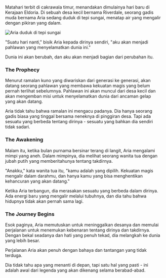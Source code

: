Matahari terbit di cakrawala timur, menandakan dimulainya hari baru di Kerajaan Eldoria. Di sebuah desa kecil bernama Riverdale, seorang gadis muda bernama Aria sedang duduk di tepi sungai, menatap air yang mengalir dengan pikiran yang dalam.

<Image 
  src="/images/chapter-1-scene.webp" 
  alt="Aria duduk di tepi sungai" 
  caption="Aria menatap cakrawala yang berubah"
/>

"Suatu hari nanti," bisik Aria kepada dirinya sendiri, "aku akan menjadi pahlawan yang menyelamatkan dunia ini."

<Quote author="Aria">
Dunia ini akan berubah, dan aku akan menjadi bagian dari perubahan itu.
</Quote>

### The Prophecy

Menurut ramalan kuno yang diwariskan dari generasi ke generasi, akan datang seorang pahlawan yang membawa kekuatan magis yang belum pernah terlihat sebelumnya. Pahlawan ini akan muncul dari desa kecil dan akan mengemban misi untuk menyelamatkan dunia dari ancaman gelap yang akan datang.

Aria tidak tahu bahwa ramalan ini mengacu padanya. Dia hanya seorang gadis biasa yang tinggal bersama neneknya di pinggiran desa. Tapi ada sesuatu yang berbeda tentang dirinya - sesuatu yang bahkan dia sendiri tidak sadari.

### The Awakening

Malam itu, ketika bulan purnama bersinar terang di langit, Aria mengalami mimpi yang aneh. Dalam mimpinya, dia melihat seorang wanita tua dengan jubah putih yang memberitahunya tentang takdirnya.

"Anakku," kata wanita tua itu, "kamu adalah yang dipilih. Kekuatan magis mengalir dalam darahmu, dan hanya kamu yang bisa menghentikan kehancuran yang akan datang."

Ketika Aria terbangun, dia merasakan sesuatu yang berbeda dalam dirinya. Ada energi baru yang mengalir melalui tubuhnya, dan dia tahu bahwa hidupnya tidak akan pernah sama lagi.

### The Journey Begins

Esok paginya, Aria memutuskan untuk meninggalkan desanya dan memulai perjalanan untuk menemukan kebenaran tentang dirinya dan takdirnya. Dengan bekal seadanya dan hati yang penuh tekad, dia melangkah ke dunia yang lebih besar.

<Warning>
Perjalanan Aria akan penuh dengan bahaya dan tantangan yang tidak terduga.
</Warning>

Dia tidak tahu apa yang menanti di depan, tapi satu hal yang pasti - ini adalah awal dari legenda yang akan dikenang selama berabad-abad.
